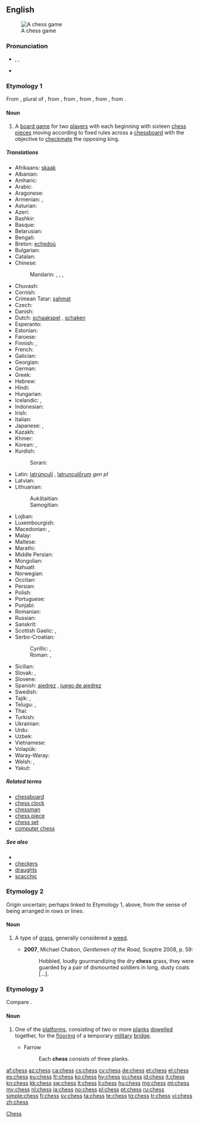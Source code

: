 ==English==
{{wikipedia}}
[[Image:Checkmate2.jpg|thumb|A chess game]]

===Pronunciation===
* {{enPR|chĕs}}, {{IPA|/tʃɛs/}}, {{X-SAMPA|/tSEs/}}
* {{rhymes|ɛs}}

===Etymology 1===
From {{etyl|fro}} {{term|eschés|lang=fro}}, plural of {{term|eschec|lang=fro}}, from {{etyl|VL.}} {{recons|scaccus|lang=VL.|sc=Latn}}, from {{etyl|ar}} {{term|شاه|tr=šāh||king in chess|sc=Arab|lang=ar}}, from {{etyl|fa}} {{term|شاه|tr=šāh|sc=fa-Arab||[[shah]], king|lang=fa}}, from {{etyl|pal}} {{term|𐭱𐭠𐭤|tr=šāh|lang=pal|sc=Phli}}, from {{etyl|peo}} {{term|𐏋|tr=xšāyaθiya|lang=peo|sc=Xpeo}}.

====Noun====
{{en-noun|-|es}}

# A [[board game]] for two [[players]] with each beginning with sixteen [[chess pieces]] moving according to fixed rules across a [[chessboard]] with the objective to [[checkmate]] the opposing king.

=====Translations=====
{{trans-top|two-player board game}}
* Afrikaans: [[skaak]]
* Albanian: {{t-|sq|shah}}
* Amharic: {{t-|am|ሰንጠረዥ|tr=sänət'äräžə|sc=Ethi}}
* Arabic: {{t+|ar|شطرنج|m|tr=šáṭranj|sc=Arab}}
* Aragonese: {{t-|an|axedrez}}
* Armenian: {{t-|hy|շախմատ|tr=šaxmat}}, {{qualifier|rare}} {{t-|hy|ճատրակ|tr=č̣atrak}}
* Asturian: {{t-|ast|axedrez}}
* Azeri: {{t+|az|şahmat}}
* Bashkir: {{tø|ba|шахмат|tr=šaxmat|sc=Cyrl}}
* Basque: {{t-|eu|xake}}
* Belarusian: {{t-|be|шахматы|m-p|tr=šáxmaty}}
* Bengali: {{t-|bn|দাবা|tr=daba|sc=Beng}}
* Breton: [[echedoù]] {{p}}
* Bulgarian: {{t-|bg|шах|m|tr=šah}}
* Catalan: {{t+|ca|escacs}} {{m-p}}
* Chinese:
*: Mandarin: {{t-|cmn|棋|tr=qí|sc=Hani}}, {{t|cmn|西洋棋|tr=xīyángqí|sc=Hani}}, {{t|cmn|國際象棋|sc=Hani}}, {{t|cmn|国际象棋|tr=guójìxiàngqí|sc=Hani}}
* Chuvash: {{tø|cv|шахмат|tr=šaxmat|sc=Cyrl}}
* Cornish: {{t-|kw|gwydhbol|m}}
* Crimean Tatar: [[şahmat]]
* Czech: {{t+|cs|šachy|m-p}}
* Danish: {{t+|da|skak|c}}
* Dutch: [[schaakspel]] {{n}} <!--"schaken" = “to play chess”-->, [[schaken]] <!--it's a verb, but it's still the standard name of the sport/game-->
* Esperanto: {{t-|eo|ŝako}}
* Estonian: {{t+|et|male}}
* Faroese: {{t|fo|talv|n}}
* Finnish: {{t+|fi|shakki}}, {{t+|fi|šakki}}
* French: {{t+|fr|échecs|m-p}}
* Galician: {{t-|gl|xadrez|m}}
* Georgian: {{t-|ka|ჭადრაკი|tr=čadraki|sc=Geor}}
* German: {{t+|de|Schach|n}}
* Greek: {{t+|el|σκάκι|n|tr=skáki}}
* Hebrew: {{t+|he|שחמט|m|alt=שַׁחְמָט|tr=shakhmát}}
* Hindi: {{t+|hi|शतरंज|f|tr=śatrãñj}}
* Hungarian: {{t+|hu|sakk}}
* Icelandic: {{t+|is|skák|n}}, {{t-|is|skáktafl|n}}
* Indonesian: {{t+|id|catur}}
* Irish: {{t+|ga|ficheall|f}}
* Italian: {{t+|it|scacchi|m-p}}
* Japanese: {{t-|ja|西洋将棋|tr=せいようしょうぎ, seiyōshōgi}}, {{t+|ja|チェス|tr=chesu}}
* Kazakh: {{t|kk|шахмат|tr=şaxmat|sc=Cyrl}}
* Khmer: {{t+|km|ចត្រង្គ|tr=chatrɑng|sc=Khmr}}
* Korean: {{t+|ko|체스|tr=cheseu|sc=Kore}}, {{t-|ko|교판|tr=gyopan|sc=Kore}}
* Kurdish:
*: Sorani: {{t-|ku|شه‌تڕه‌نج|tr=shatranj|sc=ku-Arab}}
{{trans-mid}}
* Latin: [[latrunculi|latrúnculī]] {{m-p}}, [[latrunculorum|latrunculṓrum]] ''gen pl''
* Latvian: {{t-|lv|šahs}}
* Lithuanian:
*: Aukštaitian: {{t-|lt|šachmatai|alt=šachmãtai|m-p}}
*: Samogitian: {{tø|sgs|šachmatā|m-p}}
* Lojban: {{t-|jbo|caxmati}}
* Luxembourgish: {{t-|lb|Schach|n}}
* Macedonian: {{t-|mk|шах|m|tr=šah}}, {{t-|mk|шах}}
* Malay: {{t+|ms|catur}}
* Maltese: {{t-|mt|ċess}}
* Marathi: {{t-|mr|बुद्धिबळ|sc=Deva}}
* Middle Persian: {{tø|pal|𐭰𐭲𐭫𐭭𐭢|tr=čatrang|sc=Phli}}
* Mongolian: {{t-|mn|шатар|tr=šatar|sc=Cyrl}}
* Nahuatl: {{t-|nah|cuappatōlli}}
* Norwegian: {{t+|no|sjakk|m}}
* Occitan: {{t-|oc|escacs|m-p}}
* Persian: {{t+|fa|شطرنج|tr=šatranj|sc=fa-Arab}}
* Polish: {{t+|pl|szachy|m-p}}
* Portuguese: {{t+|pt|xadrez|m}}
* Punjabi: {{qualifier|Gurmukhi}} {{t-|pa|ਸ਼ਤਰੰਜ|sc=pa-Arab}}
* Romanian: {{t+|ro|șah|n}}
* Russian: {{t+|ru|шахматы|m-p|tr=šáxmaty}}
* Sanskrit: {{t-|sa|चतुरङग|tr=caturaṅga|sc=Deva}}
* Scottish Gaelic: {{t-|gd|tàileasg|m}}, {{t-|gd|fidhcheall|m}}
* Serbo-Croatian:
*: Cyrillic: {{t-|sh|шах|m}}, {{t-|sh|сантрач|m}} {{qualifier|poetic}}
*: Roman: {{t-|sh|šah|m}}, {{t-|sh|santrač|m}} {{qualifier|poetic}}
* Sicilian: {{t-|scn|scacchi}}
* Slovak: {{t-|sk|šach|m}}, {{t-|sk|šachy|m-p}}
* Slovene: {{t+|sl|šah|m}}
* Spanish: [[ajedrez]] {{m}}, [[juego de ajedrez]] {{m}}
* Swedish: {{t+|sv|schack}}
* Tajik: {{t-|tg|шатранҷ|tr=šatranç|sc=Cyrl}}, {{t-|tg|шоҳмот|tr=šoxmot|sc=Cyrl}}
* Telugu: {{t+|te|చతురంగము|tr=chaturangamu}}, {{t+|te|చదరంగము|tr=chadarangamu}}
* Thai: {{t+|th|หมากรุก|tr=màak rúk|sc=Thai}}
* Turkish: {{t+|tr|satranç}}
* Ukrainian: {{t-|uk|шахи|m-p|tr=šáxy}}
* Urdu: {{t-|ur|شطرنج|f|tr=śatrãñj|sc=ur-Arab}}
* Uzbek: {{t-|uz|shaxmat}}
* Vietnamese: {{t-|vi|cờ vua}}
* Volapük: {{t+|vo|cög}}
* Waray-Waray: {{tø|war|chess}}
* Welsh: {{t+|cy|gwyddbwyll|m|f}}, {{t-|cy|sies|m}}
* Yakut: {{tø|sah|саахымат|tr=saaxımat|sc=Cyrl}}
{{trans-bottom}}

=====Related terms=====
* [[chessboard]]
* [[chess clock]]
* [[chessman]]
* [[chess piece]]
* [[chess set]]
* [[computer chess]]

=====See also=====
{{wikibooks}}
* {{list:chess pieces/en}}
* [[checkers]]
* [[draughts]]
* [[scacchic]]

===Etymology 2===
Origin uncertain; perhaps linked to Etymology 1, above, from the sense of being arranged in rows or lines.

====Noun====
{{en-noun|chesses}}

# {{context|now|_|chiefly|US}} A type of [[grass]], generally considered a [[weed]].
#* '''2007''', Michael Chabon, ''Gentlemen of the Road'', Sceptre 2008, p. 59:
#*: Hobbled, loudly gourmandizing the dry '''chess''' grass, they were guarded by a pair of dismounted soldiers in long, dusty coats [...].

===Etymology 3===
Compare {{etyl|fr|-}} {{term|chassis|lang=fr||a framework of carpentry}}.

====Noun====
{{en-noun|es}}

# {{military|mostly|plural}} One of the [[platform]]s, consisting of two or more [[plank]]s [[dowel]]led together, for the [[flooring]] of a temporary [[military]] [[bridge]].
#: {{rfquotek|Wilhelm}}
#* Farrow
#*: Each '''chess''' consists of three planks.

{{Webster 1913}}

[[Category:en:Chess|Chess]]

[[af:chess]]
[[az:chess]]
[[ca:chess]]
[[cs:chess]]
[[cy:chess]]
[[de:chess]]
[[et:chess]]
[[el:chess]]
[[es:chess]]
[[eu:chess]]
[[fr:chess]]
[[ko:chess]]
[[hy:chess]]
[[io:chess]]
[[id:chess]]
[[it:chess]]
[[kn:chess]]
[[kk:chess]]
[[sw:chess]]
[[lt:chess]]
[[li:chess]]
[[hu:chess]]
[[mg:chess]]
[[ml:chess]]
[[my:chess]]
[[nl:chess]]
[[ja:chess]]
[[no:chess]]
[[pl:chess]]
[[pt:chess]]
[[ru:chess]]
[[simple:chess]]
[[fi:chess]]
[[sv:chess]]
[[ta:chess]]
[[te:chess]]
[[tg:chess]]
[[tr:chess]]
[[vi:chess]]
[[zh:chess]]